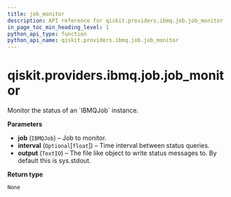 ```yaml
---
title: job_monitor
description: API reference for qiskit.providers.ibmq.job.job_monitor
in_page_toc_min_heading_level: 1
python_api_type: function
python_api_name: qiskit.providers.ibmq.job.job_monitor
---
```


# qiskit.providers.ibmq.job.job\_monitor

<Function id="qiskit.providers.ibmq.job.job_monitor" name="job_monitor" isDedicatedPage={true} github="https://github.com/qiskit/qiskit-ibmq-provider/tree/stable/0.15/qiskit/providers/ibmq/job/job_monitor.py" signature="job_monitor(job, interval=None, output=<_io.TextIOWrapper name='<stdout>' mode='w' encoding='UTF-8'>)">
  Monitor the status of an `IBMQJob` instance.

  **Parameters**

  *   **job** (`IBMQJob`) – Job to monitor.
  *   **interval** (`Optional`\[`float`]) – Time interval between status queries.
  *   **output** (`TextIO`) – The file like object to write status messages to. By default this is sys.stdout.

  **Return type**

  `None`
</Function>

